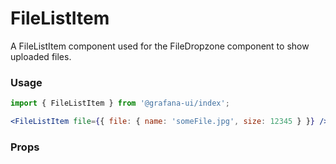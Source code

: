 
# FileListItem

A FileListItem component used for the FileDropzone component to show uploaded files.

### Usage

```jsx
import { FileListItem } from '@grafana-ui/index';

<FileListItem file={{ file: { name: 'someFile.jpg', size: 12345 } }} />;
```

### Props

<ArgTypes of={FileListItem} />
